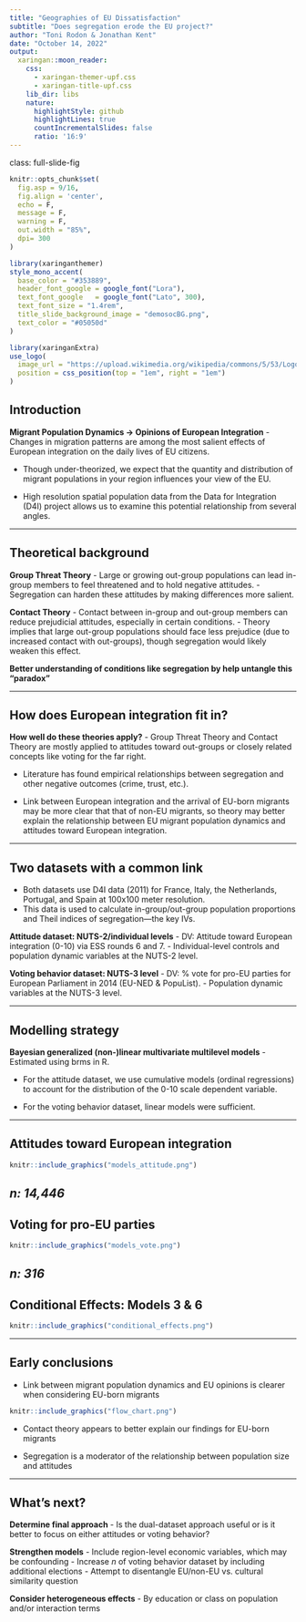 ```yaml
---
title: "Geographies of EU Dissatisfaction"
subtitle: "Does segregation erode the EU project?"
author: "Toni Rodon & Jonathan Kent"
date: "October 14, 2022"
output:
  xaringan::moon_reader:
    css: 
      - xaringan-themer-upf.css
      - xaringan-title-upf.css
    lib_dir: libs
    nature:
      highlightStyle: github
      highlightLines: true
      countIncrementalSlides: false
      ratio: '16:9'
---
```


class: full-slide-fig

```r
knitr::opts_chunk$set(
  fig.asp = 9/16,
  fig.align = 'center',
  echo = F,
  message = F,
  warning = F,
  out.width = "85%",
  dpi= 300
)
```

```r
library(xaringanthemer)
style_mono_accent(
  base_color = "#353889",
  header_font_google = google_font("Lora"),
  text_font_google   = google_font("Lato", 300),
  text_font_size = "1.4rem",
  title_slide_background_image = "demosocBG.png",
  text_color = "#05050d"
)
```

```r
library(xaringanExtra)
use_logo(
  image_url = "https://upload.wikimedia.org/wikipedia/commons/5/53/Logo_UPF.jpg",
  position = css_position(top = "1em", right = "1em")
)
```

## Introduction

**Migrant Population Dynamics -> Opinions of European Integration**
- Changes in migration patterns are among the most salient effects of European integration on the daily lives of EU citizens.

- Though under-theorized, we expect that the quantity and distribution of migrant populations in your region influences your view of the EU.

- High resolution spatial population data from the Data for Integration (D4I) project allows us to examine this potential relationship from several angles.


---

## Theoretical background

**Group Threat Theory**
- Large or growing out-group populations can lead in-group members to feel threatened and to hold negative attitudes.
- Segregation can harden these attitudes by making differences more salient.

**Contact Theory**
- Contact between in-group and out-group members can reduce prejudicial attitudes, especially in certain conditions. 
- Theory implies that large out-group populations should face less prejudice (due to increased contact with out-groups), though segregation would likely weaken this effect.

**Better understanding of conditions like segregation by help untangle this "paradox"**


---

## How does European integration fit in?

**How well do these theories apply?**
- Group Threat Theory and Contact Theory are mostly applied to attitudes toward out-groups or closely related concepts like voting for the far right.

- Literature has found empirical relationships between segregation and other negative outcomes (crime, trust, etc.).

- Link between European integration and the arrival of EU-born migrants may be more clear that that of non-EU migrants, so theory may better explain the relationship between EU migrant population dynamics and attitudes toward European integration.

---

## Two datasets with a common link

- Both datasets use D4I data (2011) for France, Italy, the Netherlands, Portugal, and Spain at 100x100 meter resolution.
- This data is used to calculate in-group/out-group population proportions and Theil indices of segregation—the key IVs.

**Attitude dataset: NUTS-2/individual levels**
- DV: Attitude toward European integration (0-10) via ESS rounds 6 and 7.
- Individual-level controls and population dynamic variables at the NUTS-2 level.

**Voting behavior dataset: NUTS-3 level**
- DV: % vote for pro-EU parties for European Parliament in 2014 (EU-NED & PopuList).
- Population dynamic variables at the NUTS-3 level.

---

## Modelling strategy

**Bayesian generalized (non-)linear multivariate multilevel models**
- Estimated using brms in R.

- For the attitude dataset, we use cumulative models (ordinal regressions) to account for the distribution of the 0-10 scale dependent variable.

- For the voting behavior dataset, linear models were sufficient. 

---

## Attitudes toward European integration

``` r
knitr::include_graphics("models_attitude.png")
```
*n: 14,446*
---

## Voting for pro-EU parties 

``` r
knitr::include_graphics("models_vote.png")
```
*n: 316*
---

## Conditional Effects: Models 3 & 6

``` r
knitr::include_graphics("conditional_effects.png")
```

---

## Early conclusions

- Link between migrant population dynamics and EU opinions is clearer when considering EU-born migrants

``` r
knitr::include_graphics("flow_chart.png")
```

- Contact theory appears to better explain our findings for EU-born migrants

- Segregation is a moderator of the relationship between population size and attitudes

---

## What's next?

**Determine final approach**
- Is the dual-dataset approach useful or is it better to focus on either attitudes or voting behavior?

**Strengthen models**
- Include region-level economic variables, which may be confounding
- Increase *n* of voting behavior dataset by including additional elections
- Attempt to disentangle EU/non-EU vs. cultural similarity question

**Consider heterogeneous effects**
- By education or class on population and/or interaction terms

